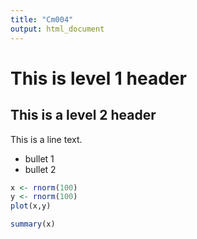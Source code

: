 ```yaml
---
title: "Cm004"
output: html_document
---
```


# This is level 1 header
## This is a level 2 header
This is a line text.

- bullet 1
- bullet 2

```r
x <- rnorm(100)
y <- rnorm(100)
plot(x,y)
```
```r
summary(x)
```



